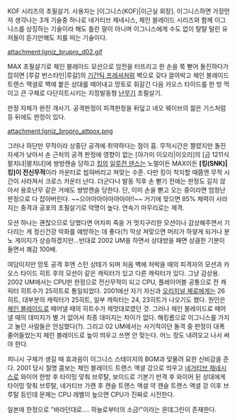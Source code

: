 KOF 시리즈의 초필살기. 사용자는 [이그니스(KOF)|이근실 회장]. 이그니스하면 가장먼저 생각나는 3개 기술중 하나로 네거티브 제네시스, 체인 블레이드 시리즈와 함께 이그니스를 상징하는 기술이라 해도 틀린 말이 아니며 이그니스에게 수도 없이 탈탈 털린 유저들이 듣기만해도 치를 떠는 기술이다.


attachment:Igniz_brupro_d02.gif

MAX 초필살기로 체인 블레이드 모션으로 암전을 터뜨리고 한 손을 쭉 뻗어 돌진하다가 잡히면 [루갈 번스타인|루갈]의 [[기간틱 프레셔]]처럼 벽으로 갖다 끌어박고 체인 블레이드 트랜스 액셜로 벽에 붙은 상대를 떼어내고 망토로 휘갈긴 다음 카오스 타이드를 한 방 먹이고 큰 구체로 다단히트시키는 지정발동형 [[난무기]] 초필살기.

판정 자체가 완전 개사기. 공격판정이 피격판정을 뒤덮고 네오 웨이브의 젊은 기스처럼 등 뒤에도 판정이 있다.

attachment:Igniz_bropro_attpox.png

그러나 하단만 무적이라 상중단 공격에 취약하다는 점이 흠. 무적시간은 짤렸지만 돌진 자세가 낮아서 손 근처의 공격 판정에 영향이 없는 [야가미 이오리|이오리]의 [금 1211식 팔치녀|팔치녀]에 쌍방캔슬 당하고 [[킹(SNK)|킹]]의 [[일루전 댄스]]는 노멀이든 MAX이든 '''[킹(SNK)|킹]이 전신무적'''이라 카운터로 씹혀버리고 쳐맞는 수준. 다만 킹이 착지할 때쯤엔 무적 시간이 사라져서 크로스 카운터 난다. 더군다나 발동 직후 손 뻗기 전에는 판정도 길지 않아서 용호난무 같은 거에도 쌍방캔슬 당한다. 단, 이미 손을 뻗고 오는 중이라면 엄청난 판정으로 다 잡아버린다. ~~으아아아아아아아아!!~~ 거기에 맞으면 85% 체력이 사라지는 충격과 공포의 초필살기로 악명이 높다. 연속기 마무리로는 제격.

모션 하나는 괜찮으므로 당했다면 어차피 죽을 거 멋지구리한 모션이나 감상해주면서 기다리는 게 정신건강 악화를 예방하는 데 좋다(?) 막상 쳐맞으면 머리가 하얗게 되거나 분노 게이지가 상승하겠지만...반대로 2002 UM을 하면서 상대방을 패면 상큼한 기분이 들면서 쾌감 100배.

여담이지만 망토 공격 후엔 스턴 상태가 되며 처음 벽에 처박을 때의 피격자의 모션과 카오스 타이드 히트 후의 모션이 같은 캐릭터가 있고 다른 캐릭터가 있다. 그냥 감상용. 2002 UM에서는 CPU판 한정으로 전신무적이 되고 CPU, 플레이어블 공통으로 전 캐릭터 히트수가 25히트로 통일되었다. 2001에선 자기 자신과 [[오리지널 제로]]에게는 26히트, 대부분의 캐릭터가 25히트, 일부 캐릭터는 24, 23히트가 나오기도 했다. 원인은 [[체인 블레이드]]로 떼어낼 때의 히트수가 제멋대로였던 것. 그러나 체인 블레이드로 떼어낼 때의 데미지가 별 거 없어서 최종 데미지는 차이가 없다. 해킹롬으로 이그니스를 가지고 놀던 사람들은 안심했다(?). 그리고 02 UM에서는 사기적이던 돌격 중 판정이 대폭 줄어들었는지 체인 블레이드로 높이 띄우고 쓰면 안 맞는다. 어느 정도 내려오고 나서 써야 한다.

피니시 구체가 생길 때 효과음이 이그니스 스테이지의 BGM과 맞물려 묘한 신비감을 준다. 2001 당시 절명 콤보는 체인 블레이드 트랜스 액셜 강으로 띄우고 [[네거티브 제네시스]]로 와이어 한방 후 타이밍 맞춰 브루탈, 보이드로 기본기 반격 후 와이어 된 상대에게 타이밍 맞춰 브루탈, 네거티브 가캔 후 캔슬 트랜스 액셜 약 캔슬 트랜스 액셜 강 이후 브루탈 등인데 문제는 CPU 레벨이 높으면 CPU가 진짜로 시전한다.

일본에 한정으로 "바라던대로.... 하늘로부터의 소금!"이라는 몬데그린이 존재한다.

